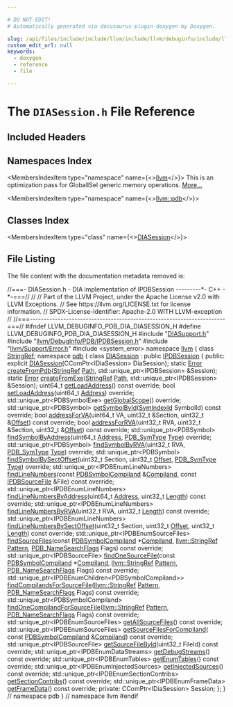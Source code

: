 ```yaml
---

# DO NOT EDIT!
# Automatically generated via docusaurus-plugin-doxygen by Doxygen.

slug: /api/files/include/include/llvm/include/llvm/debuginfo/include/llvm/debuginfo/pdb/include/llvm/debuginfo/pdb/dia/diasession-h
custom_edit_url: null
keywords:
  - doxygen
  - reference
  - file

---
```





# The `DIASession.h` File Reference

<DoxygenPage pluginConfig={pluginConfig}>



## Included Headers

<IncludesList>
<IncludesListItem
  filePath="DIASupport.h"
  permalink="/docs/api/files/include/include/llvm/include/llvm/debuginfo/include/llvm/debuginfo/pdb/include/llvm/debuginfo/pdb/dia/diasupport-h"
  isLocal="true" />
<IncludesListItem
  filePath="llvm/DebugInfo/PDB/IPDBSession.h"
  permalink="/docs/api/files/include/include/llvm/include/llvm/debuginfo/include/llvm/debuginfo/pdb/ipdbsession-h"
  isLocal="true" />
<IncludesListItem
  filePath="llvm/Support/Error.h"
  permalink="/docs/api/files/include/include/llvm/include/llvm/support/error-h"
  isLocal="true" />
<IncludesListItem
  filePath="system_error"
  permalink=""
  isLocal="false" />
</IncludesList>

## Namespaces Index

<MembersIndex>

<MembersIndexItem
  type="namespace"
  name={<><a href="/docs/api/namespaces/llvm">llvm</a></>}>
This is an optimization pass for GlobalISel generic memory operations. <a href="/docs/api/namespaces/llvm/#details">More...</a>
</MembersIndexItem>

<MembersIndexItem
  type="namespace"
  name={<><a href="/docs/api/namespaces/llvm/pdb">llvm::pdb</a></>}>
</MembersIndexItem>

</MembersIndex>

## Classes Index

<MembersIndex>

<MembersIndexItem
  type="class"
  name={<><a href="/docs/api/classes/llvm/pdb/diasession">DIASession</a></>}>
</MembersIndexItem>

</MembersIndex>


## File Listing

The file content with the documentation metadata removed is:

<ProgramListing>

<Link id="l00001" /><CodeLine lineNumber="1"><Highlight kind="comment">//===- DIASession.h - DIA implementation of IPDBSession ---------&#42;- C++ -&#42;-===//</Highlight><Highlight kind="normal"></Highlight></CodeLine>
<Link id="l00002" /><CodeLine lineNumber="2"><Highlight kind="normal"></Highlight><Highlight kind="comment">//</Highlight><Highlight kind="normal"></Highlight></CodeLine>
<Link id="l00003" /><CodeLine lineNumber="3"><Highlight kind="normal"></Highlight><Highlight kind="comment">// Part of the LLVM Project, under the Apache License v2.0 with LLVM Exceptions.</Highlight><Highlight kind="normal"></Highlight></CodeLine>
<Link id="l00004" /><CodeLine lineNumber="4"><Highlight kind="normal"></Highlight><Highlight kind="comment">// See https://llvm.org/LICENSE.txt for license information.</Highlight><Highlight kind="normal"></Highlight></CodeLine>
<Link id="l00005" /><CodeLine lineNumber="5"><Highlight kind="normal"></Highlight><Highlight kind="comment">// SPDX-License-Identifier: Apache-2.0 WITH LLVM-exception</Highlight><Highlight kind="normal"></Highlight></CodeLine>
<Link id="l00006" /><CodeLine lineNumber="6"><Highlight kind="normal"></Highlight><Highlight kind="comment">//</Highlight><Highlight kind="normal"></Highlight></CodeLine>
<Link id="l00007" /><CodeLine lineNumber="7"><Highlight kind="normal"></Highlight><Highlight kind="comment">//===----------------------------------------------------------------------===//</Highlight><Highlight kind="normal"></Highlight></CodeLine>
<Link id="l00008" /><CodeLine lineNumber="8"><Highlight kind="normal"></Highlight></CodeLine>
<Link id="l00009" /><CodeLine lineNumber="9"><Highlight kind="normal"></Highlight><Highlight kind="preprocessor">#ifndef LLVM&#95;DEBUGINFO&#95;PDB&#95;DIA&#95;DIASESSION&#95;H</Highlight><Highlight kind="normal"></Highlight></CodeLine>
<Link id="l00010" /><CodeLine lineNumber="10"><Highlight kind="normal"></Highlight><Highlight kind="preprocessor">#define LLVM&#95;DEBUGINFO&#95;PDB&#95;DIA&#95;DIASESSION&#95;H</Highlight><Highlight kind="normal"></Highlight></CodeLine>
<Link id="l00011" /><CodeLine lineNumber="11"><Highlight kind="normal"></Highlight></CodeLine>
<Link id="l00012" /><CodeLine lineNumber="12"><Highlight kind="normal"></Highlight><Highlight kind="preprocessor">#include &quot;<a href="/docs/api/files/include/include/llvm/include/llvm/debuginfo/include/llvm/debuginfo/pdb/include/llvm/debuginfo/pdb/dia/diasupport-h">DIASupport.h</a>&quot;</Highlight><Highlight kind="normal"></Highlight></CodeLine>
<Link id="l00013" /><CodeLine lineNumber="13"><Highlight kind="normal"></Highlight><Highlight kind="preprocessor">#include &quot;<a href="/docs/api/files/include/include/llvm/include/llvm/debuginfo/include/llvm/debuginfo/pdb/ipdbsession-h">llvm/DebugInfo/PDB/IPDBSession.h</a>&quot;</Highlight><Highlight kind="normal"></Highlight></CodeLine>
<Link id="l00014" /><CodeLine lineNumber="14"><Highlight kind="normal"></Highlight><Highlight kind="preprocessor">#include &quot;<a href="/docs/api/files/include/include/llvm/include/llvm/support/error-h">llvm/Support/Error.h</a>&quot;</Highlight><Highlight kind="normal"></Highlight></CodeLine>
<Link id="l00015" /><CodeLine lineNumber="15"><Highlight kind="normal"></Highlight></CodeLine>
<Link id="l00016" /><CodeLine lineNumber="16"><Highlight kind="normal"></Highlight><Highlight kind="preprocessor">#include &lt;system&#95;error&gt;</Highlight><Highlight kind="normal"></Highlight></CodeLine>
<Link id="l00017" /><CodeLine lineNumber="17"><Highlight kind="normal"></Highlight></CodeLine>
<Link id="l00018" /><CodeLine lineNumber="18"><Highlight kind="normal"></Highlight><Highlight kind="keyword">namespace </Highlight><Highlight kind="normal"><a href="/docs/api/namespaces/llvm">llvm</a> &#123;</Highlight></CodeLine>
<Link id="l00019" /><CodeLine lineNumber="19"><Highlight kind="normal"></Highlight><Highlight kind="keyword">class </Highlight><Highlight kind="normal"><a href="/docs/api/classes/llvm/stringref">StringRef</a>;</Highlight></CodeLine>
<Link id="l00020" /><CodeLine lineNumber="20"><Highlight kind="normal"></Highlight></CodeLine>
<Link id="l00021" /><CodeLine lineNumber="21"><Highlight kind="normal"></Highlight><Highlight kind="keyword">namespace </Highlight><Highlight kind="normal"><a href="/docs/api/namespaces/llvm/pdb">pdb</a> &#123;</Highlight></CodeLine>
<Link id="l00022" /><CodeLine lineNumber="22" lineLink="/docs/api/classes/llvm/pdb/diasession"><Highlight kind="normal"></Highlight><Highlight kind="keyword">class </Highlight><Highlight kind="normal"><a href="/docs/api/classes/llvm/pdb/diasession/#a678f8d0c6c583a489165a3a957371093">DIASession</a> : </Highlight><Highlight kind="keyword">public</Highlight><Highlight kind="normal"> <a href="/docs/api/classes/llvm/pdb/ipdbsession">IPDBSession</a> &#123;</Highlight></CodeLine>
<Link id="l00023" /><CodeLine lineNumber="23"><Highlight kind="normal"></Highlight><Highlight kind="keyword">public</Highlight><Highlight kind="normal">:</Highlight></CodeLine>
<Link id="l00024" /><CodeLine lineNumber="24"><Highlight kind="normal">  </Highlight><Highlight kind="keyword">explicit</Highlight><Highlight kind="normal"> <a href="/docs/api/classes/llvm/pdb/diasession/#a678f8d0c6c583a489165a3a957371093">DIASession</a>(CComPtr&lt;IDiaSession&gt; DiaSession);</Highlight></CodeLine>
<Link id="l00025" /><CodeLine lineNumber="25"><Highlight kind="normal"></Highlight></CodeLine>
<Link id="l00026" /><CodeLine lineNumber="26"><Highlight kind="normal">  </Highlight><Highlight kind="keyword">static</Highlight><Highlight kind="normal"> <a href="/docs/api/classes/llvm/error">Error</a> <a href="/docs/api/classes/llvm/pdb/diasession/#a7861193fc9b9776bd882bc12d58cb356">createFromPdb</a>(<a href="/docs/api/classes/llvm/stringref">StringRef</a> <a href="/docs/api/namespaces/llvm/pdb/#ac10322dc19a928c2dbb83ec9689dc23caac70412e939d72a9234cdebb1af5867b">Path</a>,</Highlight></CodeLine>
<Link id="l00027" /><CodeLine lineNumber="27"><Highlight kind="normal">                             std::unique&#95;ptr&lt;IPDBSession&gt; &amp;Session);</Highlight></CodeLine>
<Link id="l00028" /><CodeLine lineNumber="28"><Highlight kind="normal">  </Highlight><Highlight kind="keyword">static</Highlight><Highlight kind="normal"> <a href="/docs/api/classes/llvm/error">Error</a> <a href="/docs/api/classes/llvm/pdb/diasession/#a2219741a985be587beb5e75fee1417f7">createFromExe</a>(<a href="/docs/api/classes/llvm/stringref">StringRef</a> <a href="/docs/api/namespaces/llvm/pdb/#ac10322dc19a928c2dbb83ec9689dc23caac70412e939d72a9234cdebb1af5867b">Path</a>,</Highlight></CodeLine>
<Link id="l00029" /><CodeLine lineNumber="29"><Highlight kind="normal">                             std::unique&#95;ptr&lt;IPDBSession&gt; &amp;Session);</Highlight></CodeLine>
<Link id="l00030" /><CodeLine lineNumber="30"><Highlight kind="normal"></Highlight></CodeLine>
<Link id="l00031" /><CodeLine lineNumber="31"><Highlight kind="normal">  uint64&#95;t <a href="/docs/api/classes/llvm/pdb/diasession/#a2647d6fbe9ebef47b394e2853e1d3dfc">getLoadAddress</a>() </Highlight><Highlight kind="keyword">const override</Highlight><Highlight kind="normal">;</Highlight></CodeLine>
<Link id="l00032" /><CodeLine lineNumber="32"><Highlight kind="normal">  </Highlight><Highlight kind="keywordtype">bool</Highlight><Highlight kind="normal"> <a href="/docs/api/classes/llvm/pdb/diasession/#a77f2543fea63222b303273d7e33929b5">setLoadAddress</a>(uint64&#95;t <a href="/docs/api/namespaces/llvm/pdb/#ac10322dc19a928c2dbb83ec9689dc23cadd7bf230fde8d4836917806aff6a6b27">Address</a>) </Highlight><Highlight kind="keyword">override</Highlight><Highlight kind="normal">;</Highlight></CodeLine>
<Link id="l00033" /><CodeLine lineNumber="33"><Highlight kind="normal">  std::unique&#95;ptr&lt;PDBSymbolExe&gt; <a href="/docs/api/classes/llvm/pdb/diasession/#a3b0b3e213431c6efac36f5c4b864d3a4">getGlobalScope</a>() </Highlight><Highlight kind="keyword">override</Highlight><Highlight kind="normal">;</Highlight></CodeLine>
<Link id="l00034" /><CodeLine lineNumber="34"><Highlight kind="normal">  std::unique&#95;ptr&lt;PDBSymbol&gt; <a href="/docs/api/classes/llvm/pdb/diasession/#aac13f037b50d6e0abcff855e0b0dff54">getSymbolById</a>(<a href="/docs/api/namespaces/llvm/pdb/#a0d95a0af7fff523a0a4bfb7f6b578d12">SymIndexId</a> SymbolId) </Highlight><Highlight kind="keyword">const override</Highlight><Highlight kind="normal">;</Highlight></CodeLine>
<Link id="l00035" /><CodeLine lineNumber="35"><Highlight kind="normal"></Highlight></CodeLine>
<Link id="l00036" /><CodeLine lineNumber="36"><Highlight kind="normal">  </Highlight><Highlight kind="keywordtype">bool</Highlight><Highlight kind="normal"> <a href="/docs/api/classes/llvm/pdb/diasession/#a3836f6afd37112535fb86c2701fcdf21">addressForVA</a>(uint64&#95;t VA, uint32&#95;t &amp;Section,</Highlight></CodeLine>
<Link id="l00037" /><CodeLine lineNumber="37"><Highlight kind="normal">                    uint32&#95;t &amp;<a href="/docs/api/namespaces/llvm/pdb/#ac10322dc19a928c2dbb83ec9689dc23cadfd0a82c4bf37b1e90b690a22a20692e">Offset</a>) </Highlight><Highlight kind="keyword">const override</Highlight><Highlight kind="normal">;</Highlight></CodeLine>
<Link id="l00038" /><CodeLine lineNumber="38"><Highlight kind="normal">  </Highlight><Highlight kind="keywordtype">bool</Highlight><Highlight kind="normal"> <a href="/docs/api/classes/llvm/pdb/diasession/#aa5e3b896ef780f1ba728b3b178b72ae4">addressForRVA</a>(uint32&#95;t RVA, uint32&#95;t &amp;Section,</Highlight></CodeLine>
<Link id="l00039" /><CodeLine lineNumber="39"><Highlight kind="normal">                     uint32&#95;t &amp;<a href="/docs/api/namespaces/llvm/pdb/#ac10322dc19a928c2dbb83ec9689dc23cadfd0a82c4bf37b1e90b690a22a20692e">Offset</a>) </Highlight><Highlight kind="keyword">const override</Highlight><Highlight kind="normal">;</Highlight></CodeLine>
<Link id="l00040" /><CodeLine lineNumber="40"><Highlight kind="normal"></Highlight></CodeLine>
<Link id="l00041" /><CodeLine lineNumber="41"><Highlight kind="normal">  std::unique&#95;ptr&lt;PDBSymbol&gt; <a href="/docs/api/classes/llvm/pdb/diasession/#a4ad7c743827ed36cb4a10d64c6274a88">findSymbolByAddress</a>(uint64&#95;t <a href="/docs/api/namespaces/llvm/pdb/#ac10322dc19a928c2dbb83ec9689dc23cadd7bf230fde8d4836917806aff6a6b27">Address</a>,</Highlight></CodeLine>
<Link id="l00042" /><CodeLine lineNumber="42"><Highlight kind="normal">                                                 <a href="/docs/api/namespaces/llvm/pdb/#a33e853ec74d48b1340d1d4bae772d30b">PDB&#95;SymType</a> <a href="/docs/api/namespaces/llvm/pdb/#a952cb7401a07c49e2879fbfc92f0dc2caa1fa27779242b4902f7ae3bdd5c6d508">Type</a>) </Highlight><Highlight kind="keyword">override</Highlight><Highlight kind="normal">;</Highlight></CodeLine>
<Link id="l00043" /><CodeLine lineNumber="43"><Highlight kind="normal">  std::unique&#95;ptr&lt;PDBSymbol&gt; <a href="/docs/api/classes/llvm/pdb/diasession/#ae6c06dde201197eb0e0da1c09aac7755">findSymbolByRVA</a>(uint32&#95;t RVA,</Highlight></CodeLine>
<Link id="l00044" /><CodeLine lineNumber="44"><Highlight kind="normal">                                             <a href="/docs/api/namespaces/llvm/pdb/#a33e853ec74d48b1340d1d4bae772d30b">PDB&#95;SymType</a> <a href="/docs/api/namespaces/llvm/pdb/#a952cb7401a07c49e2879fbfc92f0dc2caa1fa27779242b4902f7ae3bdd5c6d508">Type</a>) </Highlight><Highlight kind="keyword">override</Highlight><Highlight kind="normal">;</Highlight></CodeLine>
<Link id="l00045" /><CodeLine lineNumber="45"><Highlight kind="normal">  std::unique&#95;ptr&lt;PDBSymbol&gt; <a href="/docs/api/classes/llvm/pdb/diasession/#af65dcc7a46fe765efc93497bbb42bc84">findSymbolBySectOffset</a>(uint32&#95;t Section,</Highlight></CodeLine>
<Link id="l00046" /><CodeLine lineNumber="46"><Highlight kind="normal">                                                    uint32&#95;t <a href="/docs/api/namespaces/llvm/pdb/#ac10322dc19a928c2dbb83ec9689dc23cadfd0a82c4bf37b1e90b690a22a20692e">Offset</a>,</Highlight></CodeLine>
<Link id="l00047" /><CodeLine lineNumber="47"><Highlight kind="normal">                                                    <a href="/docs/api/namespaces/llvm/pdb/#a33e853ec74d48b1340d1d4bae772d30b">PDB&#95;SymType</a> <a href="/docs/api/namespaces/llvm/pdb/#a952cb7401a07c49e2879fbfc92f0dc2caa1fa27779242b4902f7ae3bdd5c6d508">Type</a>) </Highlight><Highlight kind="keyword">override</Highlight><Highlight kind="normal">;</Highlight></CodeLine>
<Link id="l00048" /><CodeLine lineNumber="48"><Highlight kind="normal"></Highlight></CodeLine>
<Link id="l00049" /><CodeLine lineNumber="49"><Highlight kind="normal">  std::unique&#95;ptr&lt;IPDBEnumLineNumbers&gt;</Highlight></CodeLine>
<Link id="l00050" /><CodeLine lineNumber="50"><Highlight kind="normal">  <a href="/docs/api/classes/llvm/pdb/diasession/#a846f04e11792f396bb3d8c9728c168a0">findLineNumbers</a>(</Highlight><Highlight kind="keyword">const</Highlight><Highlight kind="normal"> <a href="/docs/api/classes/llvm/pdb/pdbsymbolcompiland">PDBSymbolCompiland</a> &amp;<a href="/docs/api/namespaces/llvm/pdb/#a33e853ec74d48b1340d1d4bae772d30ba247232063f777fa3c2371e077db8b61b">Compiland</a>,</Highlight></CodeLine>
<Link id="l00051" /><CodeLine lineNumber="51"><Highlight kind="normal">                  </Highlight><Highlight kind="keyword">const</Highlight><Highlight kind="normal"> <a href="/docs/api/classes/llvm/pdb/ipdbsourcefile">IPDBSourceFile</a> &amp;File) </Highlight><Highlight kind="keyword">const override</Highlight><Highlight kind="normal">;</Highlight></CodeLine>
<Link id="l00052" /><CodeLine lineNumber="52"><Highlight kind="normal">  std::unique&#95;ptr&lt;IPDBEnumLineNumbers&gt;</Highlight></CodeLine>
<Link id="l00053" /><CodeLine lineNumber="53"><Highlight kind="normal">  <a href="/docs/api/classes/llvm/pdb/diasession/#a1b12a0f9b54ceec26367163b7c5a1676">findLineNumbersByAddress</a>(uint64&#95;t <a href="/docs/api/namespaces/llvm/pdb/#ac10322dc19a928c2dbb83ec9689dc23cadd7bf230fde8d4836917806aff6a6b27">Address</a>, uint32&#95;t <a href="/docs/api/namespaces/llvm/#a05f5b9a11bdcc5feba62899f95dcf878af6d9f1c7b49b7601fae6a545002a6763">Length</a>) </Highlight><Highlight kind="keyword">const override</Highlight><Highlight kind="normal">;</Highlight></CodeLine>
<Link id="l00054" /><CodeLine lineNumber="54"><Highlight kind="normal">  std::unique&#95;ptr&lt;IPDBEnumLineNumbers&gt;</Highlight></CodeLine>
<Link id="l00055" /><CodeLine lineNumber="55"><Highlight kind="normal">  <a href="/docs/api/classes/llvm/pdb/diasession/#a0a7e7922cd2d9aafa34b9715370fc199">findLineNumbersByRVA</a>(uint32&#95;t RVA, uint32&#95;t <a href="/docs/api/namespaces/llvm/#a05f5b9a11bdcc5feba62899f95dcf878af6d9f1c7b49b7601fae6a545002a6763">Length</a>) </Highlight><Highlight kind="keyword">const override</Highlight><Highlight kind="normal">;</Highlight></CodeLine>
<Link id="l00056" /><CodeLine lineNumber="56"><Highlight kind="normal">  std::unique&#95;ptr&lt;IPDBEnumLineNumbers&gt;</Highlight></CodeLine>
<Link id="l00057" /><CodeLine lineNumber="57"><Highlight kind="normal">  <a href="/docs/api/classes/llvm/pdb/diasession/#ae67a4813db1c2ee8ca7c2e1b0edd292c">findLineNumbersBySectOffset</a>(uint32&#95;t Section, uint32&#95;t <a href="/docs/api/namespaces/llvm/pdb/#ac10322dc19a928c2dbb83ec9689dc23cadfd0a82c4bf37b1e90b690a22a20692e">Offset</a>,</Highlight></CodeLine>
<Link id="l00058" /><CodeLine lineNumber="58"><Highlight kind="normal">                              uint32&#95;t <a href="/docs/api/namespaces/llvm/#a05f5b9a11bdcc5feba62899f95dcf878af6d9f1c7b49b7601fae6a545002a6763">Length</a>) </Highlight><Highlight kind="keyword">const override</Highlight><Highlight kind="normal">;</Highlight></CodeLine>
<Link id="l00059" /><CodeLine lineNumber="59"><Highlight kind="normal"></Highlight></CodeLine>
<Link id="l00060" /><CodeLine lineNumber="60"><Highlight kind="normal">  std::unique&#95;ptr&lt;IPDBEnumSourceFiles&gt;</Highlight></CodeLine>
<Link id="l00061" /><CodeLine lineNumber="61"><Highlight kind="normal">  <a href="/docs/api/classes/llvm/pdb/diasession/#a09f5969103a1cdc698654d583d597ffc">findSourceFiles</a>(</Highlight><Highlight kind="keyword">const</Highlight><Highlight kind="normal"> <a href="/docs/api/classes/llvm/pdb/pdbsymbolcompiland">PDBSymbolCompiland</a> &#42;<a href="/docs/api/namespaces/llvm/pdb/#a33e853ec74d48b1340d1d4bae772d30ba247232063f777fa3c2371e077db8b61b">Compiland</a>, <a href="/docs/api/classes/llvm/stringref">llvm::StringRef</a> <a href="/docs/api/classes/llvm/pattern">Pattern</a>,</Highlight></CodeLine>
<Link id="l00062" /><CodeLine lineNumber="62"><Highlight kind="normal">                  <a href="/docs/api/namespaces/llvm/pdb/#a1d1b2eadb80309d27efbb727411c54ec">PDB&#95;NameSearchFlags</a> Flags) </Highlight><Highlight kind="keyword">const override</Highlight><Highlight kind="normal">;</Highlight></CodeLine>
<Link id="l00063" /><CodeLine lineNumber="63"><Highlight kind="normal">  std::unique&#95;ptr&lt;IPDBSourceFile&gt;</Highlight></CodeLine>
<Link id="l00064" /><CodeLine lineNumber="64"><Highlight kind="normal">  <a href="/docs/api/classes/llvm/pdb/diasession/#a049575dd1eef367d5d81f5505de1b8ef">findOneSourceFile</a>(</Highlight><Highlight kind="keyword">const</Highlight><Highlight kind="normal"> <a href="/docs/api/classes/llvm/pdb/pdbsymbolcompiland">PDBSymbolCompiland</a> &#42;<a href="/docs/api/namespaces/llvm/pdb/#a33e853ec74d48b1340d1d4bae772d30ba247232063f777fa3c2371e077db8b61b">Compiland</a>,</Highlight></CodeLine>
<Link id="l00065" /><CodeLine lineNumber="65"><Highlight kind="normal">                    <a href="/docs/api/classes/llvm/stringref">llvm::StringRef</a> <a href="/docs/api/classes/llvm/pattern">Pattern</a>,</Highlight></CodeLine>
<Link id="l00066" /><CodeLine lineNumber="66"><Highlight kind="normal">                    <a href="/docs/api/namespaces/llvm/pdb/#a1d1b2eadb80309d27efbb727411c54ec">PDB&#95;NameSearchFlags</a> Flags) </Highlight><Highlight kind="keyword">const override</Highlight><Highlight kind="normal">;</Highlight></CodeLine>
<Link id="l00067" /><CodeLine lineNumber="67"><Highlight kind="normal">  std::unique&#95;ptr&lt;IPDBEnumChildren&lt;PDBSymbolCompiland&gt;&gt;</Highlight></CodeLine>
<Link id="l00068" /><CodeLine lineNumber="68"><Highlight kind="normal">  <a href="/docs/api/classes/llvm/pdb/diasession/#a6c65486cb20eb41f7067aa5aa345578a">findCompilandsForSourceFile</a>(<a href="/docs/api/classes/llvm/stringref">llvm::StringRef</a> <a href="/docs/api/classes/llvm/pattern">Pattern</a>,</Highlight></CodeLine>
<Link id="l00069" /><CodeLine lineNumber="69"><Highlight kind="normal">                              <a href="/docs/api/namespaces/llvm/pdb/#a1d1b2eadb80309d27efbb727411c54ec">PDB&#95;NameSearchFlags</a> Flags) </Highlight><Highlight kind="keyword">const override</Highlight><Highlight kind="normal">;</Highlight></CodeLine>
<Link id="l00070" /><CodeLine lineNumber="70"><Highlight kind="normal">  std::unique&#95;ptr&lt;PDBSymbolCompiland&gt;</Highlight></CodeLine>
<Link id="l00071" /><CodeLine lineNumber="71"><Highlight kind="normal">  <a href="/docs/api/classes/llvm/pdb/diasession/#a5f25ff8c2e556ac4356703b257792fd2">findOneCompilandForSourceFile</a>(<a href="/docs/api/classes/llvm/stringref">llvm::StringRef</a> <a href="/docs/api/classes/llvm/pattern">Pattern</a>,</Highlight></CodeLine>
<Link id="l00072" /><CodeLine lineNumber="72"><Highlight kind="normal">                                <a href="/docs/api/namespaces/llvm/pdb/#a1d1b2eadb80309d27efbb727411c54ec">PDB&#95;NameSearchFlags</a> Flags) </Highlight><Highlight kind="keyword">const override</Highlight><Highlight kind="normal">;</Highlight></CodeLine>
<Link id="l00073" /><CodeLine lineNumber="73"><Highlight kind="normal">  std::unique&#95;ptr&lt;IPDBEnumSourceFiles&gt; <a href="/docs/api/classes/llvm/pdb/diasession/#a28b844b691cef7fdf86073c0ac80ea53">getAllSourceFiles</a>() </Highlight><Highlight kind="keyword">const override</Highlight><Highlight kind="normal">;</Highlight></CodeLine>
<Link id="l00074" /><CodeLine lineNumber="74"><Highlight kind="normal">  std::unique&#95;ptr&lt;IPDBEnumSourceFiles&gt; <a href="/docs/api/classes/llvm/pdb/diasession/#a133e225646f5a3edc413325681431f2e">getSourceFilesForCompiland</a>(</Highlight></CodeLine>
<Link id="l00075" /><CodeLine lineNumber="75"><Highlight kind="normal">      </Highlight><Highlight kind="keyword">const</Highlight><Highlight kind="normal"> <a href="/docs/api/classes/llvm/pdb/pdbsymbolcompiland">PDBSymbolCompiland</a> &amp;<a href="/docs/api/namespaces/llvm/pdb/#a33e853ec74d48b1340d1d4bae772d30ba247232063f777fa3c2371e077db8b61b">Compiland</a>) </Highlight><Highlight kind="keyword">const override</Highlight><Highlight kind="normal">;</Highlight></CodeLine>
<Link id="l00076" /><CodeLine lineNumber="76"><Highlight kind="normal">  std::unique&#95;ptr&lt;IPDBSourceFile&gt;</Highlight></CodeLine>
<Link id="l00077" /><CodeLine lineNumber="77"><Highlight kind="normal">  <a href="/docs/api/classes/llvm/pdb/diasession/#ab58bf43a2763ebb9fa5bb5f709a15d26">getSourceFileById</a>(uint32&#95;t FileId) </Highlight><Highlight kind="keyword">const override</Highlight><Highlight kind="normal">;</Highlight></CodeLine>
<Link id="l00078" /><CodeLine lineNumber="78"><Highlight kind="normal"></Highlight></CodeLine>
<Link id="l00079" /><CodeLine lineNumber="79"><Highlight kind="normal">  std::unique&#95;ptr&lt;IPDBEnumDataStreams&gt; <a href="/docs/api/classes/llvm/pdb/diasession/#a9194de0e0b32a5c3a7c3f69b39d7d25a">getDebugStreams</a>() </Highlight><Highlight kind="keyword">const override</Highlight><Highlight kind="normal">;</Highlight></CodeLine>
<Link id="l00080" /><CodeLine lineNumber="80"><Highlight kind="normal"></Highlight></CodeLine>
<Link id="l00081" /><CodeLine lineNumber="81"><Highlight kind="normal">  std::unique&#95;ptr&lt;IPDBEnumTables&gt; <a href="/docs/api/classes/llvm/pdb/diasession/#aefb93d3424eb309516707c6a9a825c82">getEnumTables</a>() </Highlight><Highlight kind="keyword">const override</Highlight><Highlight kind="normal">;</Highlight></CodeLine>
<Link id="l00082" /><CodeLine lineNumber="82"><Highlight kind="normal"></Highlight></CodeLine>
<Link id="l00083" /><CodeLine lineNumber="83"><Highlight kind="normal">  std::unique&#95;ptr&lt;IPDBEnumInjectedSources&gt; <a href="/docs/api/classes/llvm/pdb/diasession/#a4e409b80d018d65022d91c49c4cc448a">getInjectedSources</a>() </Highlight><Highlight kind="keyword">const override</Highlight><Highlight kind="normal">;</Highlight></CodeLine>
<Link id="l00084" /><CodeLine lineNumber="84"><Highlight kind="normal"></Highlight></CodeLine>
<Link id="l00085" /><CodeLine lineNumber="85"><Highlight kind="normal">  std::unique&#95;ptr&lt;IPDBEnumSectionContribs&gt; <a href="/docs/api/classes/llvm/pdb/diasession/#afcae123e5fa168f3a4c02bd3128e8a9b">getSectionContribs</a>() </Highlight><Highlight kind="keyword">const override</Highlight><Highlight kind="normal">;</Highlight></CodeLine>
<Link id="l00086" /><CodeLine lineNumber="86"><Highlight kind="normal"></Highlight></CodeLine>
<Link id="l00087" /><CodeLine lineNumber="87"><Highlight kind="normal">  std::unique&#95;ptr&lt;IPDBEnumFrameData&gt; <a href="/docs/api/classes/llvm/pdb/diasession/#abdc957eca6163eecb78c7a4ed35370cc">getFrameData</a>() </Highlight><Highlight kind="keyword">const override</Highlight><Highlight kind="normal">;</Highlight></CodeLine>
<Link id="l00088" /><CodeLine lineNumber="88"><Highlight kind="normal"></Highlight><Highlight kind="keyword">private</Highlight><Highlight kind="normal">:</Highlight></CodeLine>
<Link id="l00089" /><CodeLine lineNumber="89"><Highlight kind="normal">  CComPtr&lt;IDiaSession&gt; Session;</Highlight></CodeLine>
<Link id="l00090" /><CodeLine lineNumber="90"><Highlight kind="normal">&#125;;</Highlight></CodeLine>
<Link id="l00091" /><CodeLine lineNumber="91"><Highlight kind="normal">&#125; </Highlight><Highlight kind="comment">// namespace pdb</Highlight><Highlight kind="normal"></Highlight></CodeLine>
<Link id="l00092" /><CodeLine lineNumber="92"><Highlight kind="normal">&#125; </Highlight><Highlight kind="comment">// namespace llvm</Highlight><Highlight kind="normal"></Highlight></CodeLine>
<Link id="l00093" /><CodeLine lineNumber="93"><Highlight kind="normal"></Highlight><Highlight kind="preprocessor">#endif</Highlight></CodeLine>

</ProgramListing>

</DoxygenPage>
